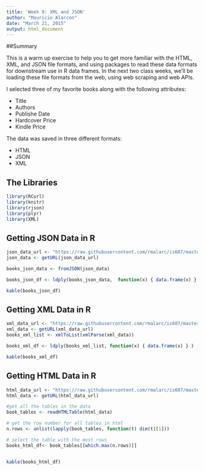 ```yaml
---
title: 'Week 9: XML and JSON'
author: "Mauricio Alarcon"
date: "March 21, 2015"
output: html_document
---
```


##Summary

This is a warm up exercise to help you to get more familiar with the HTML, XML, and JSON file formats, and using packages to read these data formats for downstream use in R data frames. In the next two class weeks, we’ll be loading these file formats from the web, using web scraping and web APIs.

I selected three of my favorite books along with the following attributes:

* Title
* Authors
* Publishe Date
* Hardcover Price
* Kindle Price

The data was saved in three different formats:

* HTML
* JSON
* XML

## The Libraries

```r
library(RCurl)
library(knitr)
library(rjson)
library(plyr)
library(XML)
```

## Getting JSON Data in R

```r
json_data_url <- "https://raw.githubusercontent.com/rmalarc/is607/master/assignment9/books.json"
json_data <- getURL(json_data_url)

books_json_data <- fromJSON(json_data)

books_json_df <- ldply(books_json_data,  function(x) { data.frame(x) } )

kable(books_json_df)

```

## Getting XML Data in R

```r
xml_data_url <- "https://raw.githubusercontent.com/rmalarc/is607/master/assignment9/books.xml"
xml_data <- getURL(xml_data_url)
books_xml_list <- xmlToList(xmlParse(xml_data))

books_xml_df <- ldply(books_xml_list, function(x) { data.frame(x) } )

kable(books_xml_df)
```


## Getting HTML Data in R

```r
html_data_url <- "https://raw.githubusercontent.com/rmalarc/is607/master/assignment9/books.html"
html_data <- getURL(html_data_url)

#get all the tables in the data
book_tables <- readHTMLTable(html_data)

# get the row number for all tables in html
n.rows <- unlist(lapply(book_tables, function(t) dim(t)[1]))

# select the table with the most rows
books_html_df<- book_tables[[which.max(n.rows)]]


kable(books_html_df)

```
